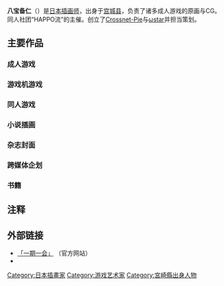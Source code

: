 {{Refimprove|time=2021-02-22T08:33:33+00:00}}
'''八宝备仁'''（{{jpn|j=八宝備仁|hg=はっぽうびじん}}）是[[日本|日本]][[插画师|插画师]]，出身于[[宫城县|宫城县]]，负责了诸多成人游戏的原画与CG。同人社团“HAPPO流”的主催。创立了[[Crossnet-Pie|Crossnet-Pie]]与[[ωstar|ωstar]]并担当策划。

== 主要作品 ==
=== 成人游戏 ===
{{lang|ja|
* 精神的外傷（にくきゅう）
* 無垢 弐（にくきゅう）
* となりのお姉さん（にくきゅう）
* VIST（シーズウェア）
* Repeat 〜繰り返されるときそして・・・〜（Sirius）
* フーリガン（[[FrontWing|FrontWing]]）
* アズラエル（フロントウイング・Survive）
* セパレイトブルー（Survive）
* 真夏の扉 〜君と綴る物語〜（Harbor）
* ガッデーム&ジュテーム（[[CIRCUS_(遊戲品牌)|CIRCUS]]）
* [[boin|boin]]（[[CROSSNET|Crossnet-Pie]]）
* [[度假村BOIN|リゾートBOIN]]（Crossnet-pie）
* [[彼女×彼女×彼女_〜三姉妹とのドキドキ共同生活〜|彼女×彼女×彼女 〜三姉妹とのドキドキ共同生活〜]]（[[CROSSNET|ωstar]]）
* 彼女×彼女×彼女 ドキドキフルスロットル!（ωstar）
* クラ☆クラ 〜CLASSY☆CRANBERRY'S〜（[[Atelier_KAGUYA|アトリエかぐや P-ch]]）
* [[美少女萬華鏡_-被詛咒的傳說少女-|美少女万華鏡 -呪われし伝説の少女-]]（ωstar）
* [[美少女萬華鏡_-勿忘草與永遠的少女-|美少女万華鏡 -忘れな草と永遠の少女-]]（ωstar）
* 美少女万華鏡 -かつて少女だった君へ-（ωstar）
* [[美少女萬華鏡_-神明所創造的少女們-|美少女万華鏡 -神が造りたもうた少女たち-]]（ωstar）
* [[美少女萬華鏡_-罪與罰的少女-|美少女万華鏡 -罪と罰の少女-]]（ωstar）
* [[美少女萬華鏡_-理與迷宮的少女-|美少女万華鏡 -理と迷宮の少女-]]（ωstar）<ref>{{Cite web|url=http://www.omega-star.jp/biman5html/|title=美少女万華鏡 -理と迷宮の少女- 官方网站|accessdate=2020-05-29|archive-date=2020-08-07|archive-url=https://web.archive.org/web/20200807042255/http://www.omega-star.jp/biman5html/}}</ref>
}}

=== 游戏机游戏 ===
{{lang|ja|
* クライシスシティー（[[特佳麗|タカラ]]）
* フーリガン 〜君のなかの勇気〜（[[Jaleco|PCCWJ]]）
* こころの扉（Genex）
* レッスルエンジェルス サバイバー（[[Success|サクセス]]）
}}

=== 同人游戏 ===
{{lang|ja|
* S.A.（田中ブラザーズ）
* S.A.2（田中ブラザーズ）
* S.A.3（田中ブラザーズ）
* サクサク大強盗（田中ブラザーズ）
* サクサク大強盗R（田中ブラザーズ）
* E.S.P.（田中ブラザーズ）
}}

=== 小说插画 ===
{{lang|ja|
* 柿沼秀樹『ジャンクフォース フロムマーズ』（[[MEDIA_FACTORY|MEDIA FACTORY]]、[[MF文庫J|MF文庫J]]）
* 黄支亮『ブレイブガールズ〜異世界戦士・茜』（[[法蘭西書院|法蘭西書院]]）
* 師走トオル『僕と彼女のゲーム戦争』（[[ASCII_MEDIA_WORKS|ASCII MEDIA WORKS]]、[[電撃文庫|電撃文庫]]）
}}

=== 杂志封面 ===
{{lang|ja|
* [[Megastore|Megastore]]（コアマガジン） 2005年1月号 - 2006年12月号
* メンズヤング（[[双葉社|双葉社]]） 2006年3月号 - 
}}

=== 跨媒体企划 ===
{{lang|ja|
* [[絕對衝激_～柏拉圖之心～|絶対衝激 〜PLATONIC HEART〜]] キャラクターデザイン
}}

=== 书籍 ===
{{lang|ja|
* 『BOIN BEST SELECTION』 - 『boin』オフィシャルファンブック（宙出版）
* 八宝備仁画集『SWEET BODY』（コアマガジン）
* 『彼女×彼女×彼女 八宝備仁アートワークス』（コアマガジン）
* 『リゾートBOIN 八宝備仁アートワークス』（コアマガジン）
* 『クラ☆クラ 八宝備仁アートワークス』（コアマガジン）
* 八宝備仁画集『紅蝶』[ほてり]（コアマガジン）
}}

== 注释 ==

{{Reflist}}

== 外部链接 ==
* [http://www.terra.dti.ne.jp/~otomo/ 「一期一会」] {{Wayback|url=http://www.terra.dti.ne.jp/~otomo/ |date=20200715025920 }}（官方网站）
* {{Twitter}}

{{美少女萬華鏡}}
{{Artist-stub}}

[[Category:日本插畫家|Category:日本插畫家]]
[[Category:游戏艺术家|Category:游戏艺术家]]
[[Category:宮崎縣出身人物|Category:宮崎縣出身人物]]